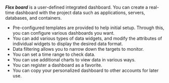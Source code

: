 **_Flex board_** is a user-defined integrated dashboard. You can create a real-time dashboard with the project data such as applications, servers, databases, and containers.

<ImgLang img='flex-board-mod.png' desc='Flex Board Edit mode' />

- Pre-configured templates are provided to help initial setup. Through this, you can configure various dashboards you want.
- You can add various types of data widgets, and modify the attributes of individual widgets to display the desired data format.
- Data filtering allows you to narrow down the targets to monitor.
- You can set a time range to check data.
- You can use additional charts to view data in various ways.
- You can register a dashboard as a favorite.
- You can copy your personalized dashboard to other accounts for later use.
